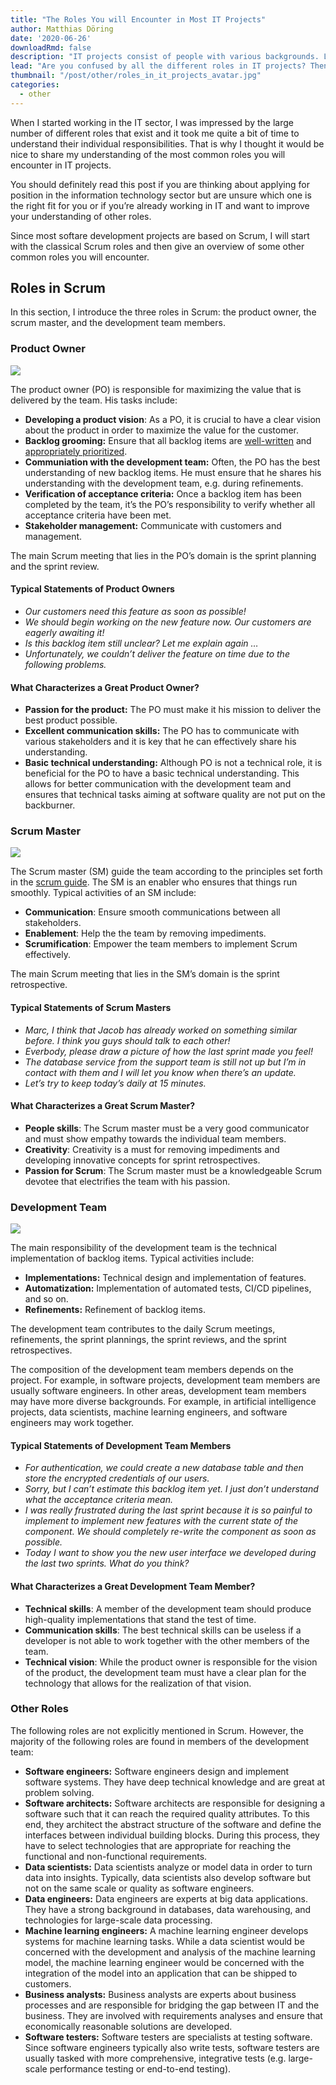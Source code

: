 ```yaml
---
title: "The Roles You will Encounter in Most IT Projects"
author: Matthias Döring
date: '2020-06-26'
downloadRmd: false
description: "IT projects consist of people with various backgrounds. Learn about the three roles in Scrum and others."
lead: "Are you confused by all the different roles in IT projects? Then this post is for you!"
thumbnail: "/post/other/roles_in_it_projects_avatar.jpg"
categories:
  - other
---
```

When I started working in the IT sector, I was impressed by the large number of different roles that exist and it took me quite a bit of time to
understand their individual responsibilities. That is why I thought it would be nice to share my understanding of the most common roles you will encounter in IT projects.

You should definitely read this post if you are thinking about applying
for position in the information technology sector but are unsure which one is the right fit for you or if you're already working in IT and want to improve 
your understanding of other roles.

Since most softare development projects are based on Scrum, I will start with the classical Scrum roles and then give an overview of some other common roles you will encounter.

## Roles in Scrum

In this section, I introduce the three roles in Scrum: the product owner, the scrum master, and the development team members.

### Product Owner

![](../product_owner.jpg)

The product owner (PO) is responsible for maximizing the value that is delivered by the team. His tasks include:

* **Developing a product vision**: As a PO, it is crucial to have a clear vision about the product in order to maximize the value for the customer.
* **Backlog grooming:** Ensure that all backlog items are [well-written](https://en.wikipedia.org/wiki/INVEST_(mnemonic)) and [appropriately prioritized](https://techbeacon.com/app-dev-testing/how-prioritize-your-backlog-using-weighted-shortest-job-first).
* **Communiation with the development team:** Often, the PO has the best understanding of new backlog items. He must ensure that he shares his understanding with the development team, e.g. during refinements.
* **Verification of acceptance criteria:** Once a backlog item has been completed by the team, it's the PO's responsibility to verify whether all acceptance criteria have been met.
* **Stakeholder management:** Communicate with customers and management.

The main Scrum meeting that lies in the PO's domain is the sprint planning and the sprint review.

#### Typical Statements of Product Owners

- *Our customers need this feature as soon as possible!*
- *We should begin working on the new feature now. Our customers are eagerly awaiting it!*
- *Is this backlog item still unclear? Let me explain again ...*
- *Unfortunately, we couldn't deliver the feature on time due to the following problems.*

#### What Characterizes a Great Product Owner?

- **Passion for the product:** The PO must make it his mission to deliver the best product possible.
- **Excellent communication skills:** The PO has to communicate with various stakeholders and it is key that he can effectively share his understanding.
- **Basic technical understanding:** Although PO is not a technical role, it is beneficial for the PO to have a basic technical understanding. This allows for better communication with the development team and ensures that technical tasks aiming at software quality are not put on the backburner.

### Scrum Master

![](../scrum_master.jpg)

The Scrum master (SM) guide the team according to the principles set forth in the [scrum guide](https://www.scrum.org/resources/scrum-guide). The SM is an enabler who ensures that things run smoothly. Typical activities of an SM include:

* **Communication**: Ensure smooth communications between all stakeholders.
* **Enablement**: Help the the team by removing impediments.
* **Scrumification**: Empower the team members to implement Scrum effectively.

The main Scrum meeting that lies in the SM's domain is the sprint retrospective.

#### Typical Statements of Scrum Masters

* *Marc, I think that Jacob has already worked on something similar before. I think you guys should talk to each other!*
* *Everbody, please draw a picture of how the last sprint made you feel!*
* *The database service from the support team is still not up but I'm in contact with them and I will let you know when there's an update.*
* *Let's try to keep today's daily at 15 minutes.*

#### What Characterizes a Great Scrum Master?

* **People skills**: The Scrum master must be a very good communicator and must show empathy towards the individual team members.
* **Creativity**: Creativity is a must for removing impediments and developing innovative concepts for sprint retrospectives.
* **Passion for Scrum**: The Scrum master must be a knowledgeable Scrum devotee that electrifies the team with his passion.

### Development Team

![](../development_team.jpg)

The main responsibility of the development team is the technical implementation of backlog items. Typical activities include:

* **Implementations:** Technical design and implementation of features.
* **Automatization:** Implementation of automated tests, CI/CD pipelines, and so on.
* **Refinements:** Refinement of backlog items.

The development team contributes to the daily Scrum meetings, refinements, the sprint plannings, the sprint reviews, and the sprint retrospectives.

The composition of the development team members depends on the project. For example, in software projects, development team members are usually software engineers. In other areas, development team members may have more diverse backgrounds. For example, in artificial intelligence projects, data scientists, machine learning engineers, and software engineers may work together.

#### Typical Statements of Development Team Members

* *For authentication, we could create a new database table and then store the encrypted credentials of our users.*
* *Sorry, but I can't estimate this backlog item yet. I just don't understand what the acceptance criteria mean.*
* *I was really frustrated during the last sprint because it is so painful to implement to implement new features with the current state of the component. We should completely re-write the component as soon as possible.*
* *Today I want to show you the new user interface we developed during the last two sprints. What do you think?*

#### What Characterizes a Great Development Team Member?

* **Technical skills**: A member of the development team should produce high-quality implementations that stand the test of time.
* **Communication skills**: The best technical skills can be useless if a developer is not able to work together with the other members of the team.
* **Technical vision**: While the product owner is responsible for the vision of the product, the development team must have a clear plan for the technology that allows for the realization of that vision.

### Other Roles

The following roles are not explicitly mentioned in Scrum. However, the majority of the following roles are found in members of the development team:

* **Software engineers:** Software engineers design and implement software systems. They have deep technical knowledge and are great at problem solving.
* **Software architects:** Software architects are responsible for designing a software such that it can reach the required quality attributes. To this end, they architect the abstract structure of the software and define the interfaces between individual building blocks. During this process, they have to select technologies that are appropriate for reaching the functional and non-functional requirements.
* **Data scientists:** Data scientists analyze or model data in order to turn data into insights. Typically, data scientists also develop software but not on the same scale or quality as software engineers.
* **Data engineers:** Data engineers are experts at big data applications. They have a strong background in databases, data warehousing, and technologies for large-scale data processing.
* **Machine learning engineers:** A machine learning engineer develops systems for machine learning tasks. While a data scientist would be concerned with the development and analysis of the machine learning model, the machine learning engineer would be concerned with the integration of the model into an application that can be shipped to customers.
* **Business analysts:** Business analysts are experts about business processes and are responsible for bridging the gap between IT and the business. They are involved with requirements analyses and ensure that economically reasonable solutions are developed.
* **Software testers:** Software testers are specialists at testing software. Since software engineers typically also write tests, software testers are usually tasked with more comprehensive, integrative tests (e.g. large-scale performance testing or end-to-end testing).

